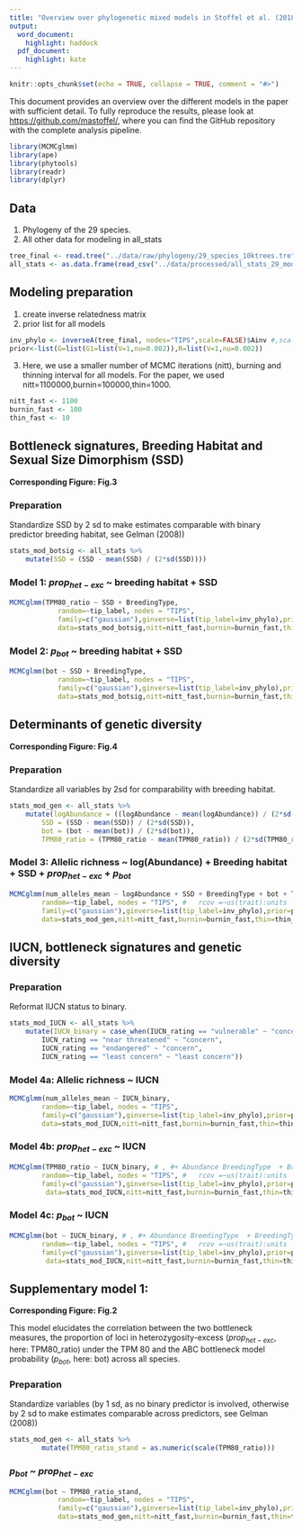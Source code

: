 ```yaml
---
title: "Overview over phylogenetic mixed models in Stoffel et al. (2018)"
output:
  word_document: 
    highlight: haddock
  pdf_document:
    highlight: kate
---
```



```r
knitr::opts_chunk$set(echo = TRUE, collapse = TRUE, comment = "#>")
```

This document provides an overview over the different models in the paper with sufficient detail.
To fully reproduce the results, please look at [https://github.com/mastoffel/](https://github.com/mastoffel/),
where you can find the GitHub repository with the complete analysis pipeline.

```r
library(MCMCglmm)
library(ape)
library(phytools)
library(readr)
library(dplyr)
```

## Data
(1) Phylogeny of the 29 species. 
(2) All other data for modeling in all_stats

```r
tree_final <- read.tree("../data/raw/phylogeny/29_species_10ktrees.tre")
all_stats <- as.data.frame(read_csv("../data/processed/all_stats_29_modeling.csv"))
```

## Modeling preparation

(1) create inverse relatedness matrix 
(2) prior list for all models
```r
inv_phylo <- inverseA(tree_final, nodes="TIPS",scale=FALSE)$Ainv #,scale=TRUE
prior<-list(G=list(G1=list(V=1,nu=0.002)),R=list(V=1,nu=0.002))
```
(3) Here, we use a smaller number of MCMC iterations (nitt), burning and thinning interval for all models.
For the paper, we used nitt=1100000,burnin=100000,thin=1000.
```r
nitt_fast <- 1100
burnin_fast <- 100
thin_fast <- 10 
```

## Bottleneck signatures, Breeding Habitat and Sexual Size Dimorphism (SSD)
**Corresponding Figure: Fig.3**

### Preparation
Standardize SSD by 2 sd to make estimates comparable with binary predictor breeding habitat, see Gelman (2008))
```r
stats_mod_botsig <- all_stats %>% 
    mutate(SSD = (SSD - mean(SSD) / (2*sd(SSD)))) 
```

### Model 1: $prop_{het-exc}$ ~ breeding habitat + SSD
```r
MCMCglmm(TPM80_ratio ~ SSD + BreedingType, 
            random=~tip_label, nodes = "TIPS", 
            family=c("gaussian"),ginverse=list(tip_label=inv_phylo),prior=prior,
            data=stats_mod_botsig,nitt=nitt_fast,burnin=burnin_fast,thin=thin_fast)
```

### Model 2: $p_{bot}$ ~ breeding habitat + SSD
```r
MCMCglmm(bot ~ SSD + BreedingType, 
            random=~tip_label, nodes = "TIPS", 
            family=c("gaussian"),ginverse=list(tip_label=inv_phylo),prior=prior,
            data=stats_mod_botsig,nitt=nitt_fast,burnin=burnin_fast,thin=thin_fast)
```


## Determinants of genetic diversity
**Corresponding Figure: Fig.4**

### Preparation
Standardize all variables by 2sd for comparability with breeding habitat.
```r
stats_mod_gen <- all_stats %>% 
    mutate(logAbundance = ((logAbundance - mean(logAbundance)) / (2*sd(logAbundance))),
        SSD = (SSD - mean(SSD)) / (2*sd(SSD)),
        bot = (bot - mean(bot)) / (2*sd(bot)),
        TPM80_ratio = (TPM80_ratio - mean(TPM80_ratio)) / (2*sd(TPM80_ratio)))
```

### Model 3: Allelic richness ~ log(Abundance) + Breeding habitat + SSD + $prop_{het-exc}$ + $p_{bot}$
```r
MCMCglmm(num_alleles_mean ~ logAbundance + SSD + BreedingType + bot + TPM80_ratio, 
        random=~tip_label, nodes = "TIPS", #   rcov =~us(trait):units
        family=c("gaussian"),ginverse=list(tip_label=inv_phylo),prior=prior,
        data=stats_mod_gen,nitt=nitt_fast,burnin=burnin_fast,thin=thin_fast)
```

## IUCN, bottleneck signatures and genetic diversity

### Preparation
Reformat IUCN status to binary.
```r
stats_mod_IUCN <- all_stats %>% 
    mutate(IUCN_binary = case_when(IUCN_rating == "vulnerable" ~ "concern",
        IUCN_rating == "near threatened" ~ "concern",
        IUCN_rating == "endangered" ~ "concern",
        IUCN_rating == "least concern" ~ "least concern"))
```

### Model 4a:  Allelic richness ~ IUCN
```r
MCMCglmm(num_alleles_mean ~ IUCN_binary, 
        random=~tip_label, nodes = "TIPS",
        family=c("gaussian"),ginverse=list(tip_label=inv_phylo),prior=prior,
        data=stats_mod_IUCN,nitt=nitt_fast,burnin=burnin_fast,thin=thin_fast)
```

### Model 4b:  $prop_{het-exc}$ ~ IUCN
```r
MCMCglmm(TPM80_ratio ~ IUCN_binary, # , #+ Abundance BreedingType  + BreedingType + Generation_time
        random=~tip_label, nodes = "TIPS", #   rcov =~us(trait):units
        family=c("gaussian"),ginverse=list(tip_label=inv_phylo),prior=prior,
         data=stats_mod_IUCN,nitt=nitt_fast,burnin=burnin_fast,thin=thin_fast)
```

### Model 4c:  $p_{bot}$ ~ IUCN
```r
MCMCglmm(bot ~ IUCN_binary, # , #+ Abundance BreedingType  + BreedingType + Generation_time
        random=~tip_label, nodes = "TIPS", #   rcov =~us(trait):units
        family=c("gaussian"),ginverse=list(tip_label=inv_phylo),prior=prior,
         data=stats_mod_IUCN,nitt=nitt_fast,burnin=burnin_fast,thin=thin_fast)
```


## Supplementary model 1: 
**Corresponding Figure: Fig.2**

This model elucidates the correlation between the two bottleneck measures, the proportion
of loci in heterozygosity-excess ($prop_{het-exc}$, here: TPM80_ratio) under the TPM 80 and the ABC bottleneck model probability ($p_{bot}$, here: bot) across all species.

### Preparation
Standardize variables (by 1 sd, as no binary predictor is involved, otherwise by 2 sd to
make estimates comparable across predictors, see Gelman (2008))
```r
stats_mod_gen <- all_stats %>% 
        mutate(TPM80_ratio_stand = as.numeric(scale(TPM80_ratio)))
```

### $p_{bot}$ ~ $prop_{het-exc}$ 
```r
MCMCglmm(bot ~ TPM80_ratio_stand, 
            random=~tip_label, nodes = "TIPS", 
            family=c("gaussian"),ginverse=list(tip_label=inv_phylo),prior=prior,
            data=stats_mod_gen,nitt=nitt_fast,burnin=burnin_fast,thin=thin_fast)
```


